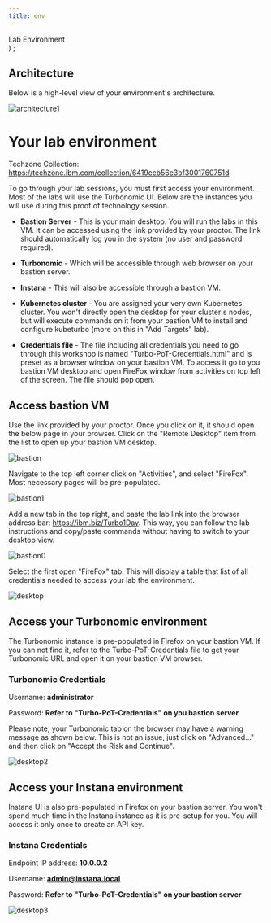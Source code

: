 ```yaml
---
title: env
---
```

  <span>
    Lab Environment <br />
  </span>
)
;

## Architecture
Below is a high-level view of your environment's architecture.

![architecture1](img/architecture.png)

# Your lab environment

Techzone Collection: https://techzone.ibm.com/collection/6419ccb56e3bf3001760751d

To go through your lab sessions, you must first access your environment. Most of the labs will use the Turbonomic UI. Below are the instances you will use during this proof of technology session.

- **Bastion Server** - This is your main desktop. You will run the labs in this VM. It can be accessed using the link provided by your proctor. The link should automatically log you in the system (no user and password required).
- **Turbonomic** - Which will be accessible through web browser on your bastion server.
- **Instana** - This will also be accessible through a bastion VM.
- **Kubernetes cluster** - You are assigned your very own Kubernetes cluster. You won't directly open the desktop for your cluster's nodes, but will execute commands on it from your bastion VM to install and configure kubeturbo (more on this in "Add Targets" lab). 

- **Credentials file** - The file including all credentials you need to go through this workshop is named "Turbo-PoT-Credentials.html" and is preset as a browser window on your bastion VM. To access it go to you bastion VM desktop and open FireFox window from activities on top left of the screen. The file should pop open.

## Access bastion VM
Use the link provided by your proctor. Once you click on it, it should open the below page in your browser. Click on the "Remote Desktop" item from the list to open up your bastion VM desktop. 

![bastion](img/labenv/bastion.png)


Navigate to the top left corner click on "Activities", and select "FireFox". Most necessary pages will be pre-populated.

![bastion1](img/addtargets/bastion1.png)

Add a new tab in the top right, and paste the lab link into the browser address bar: https://ibm.biz/Turbo1Day. This way, you can follow the lab instructions and copy/paste commands without having to switch to your desktop view.

![bastion0](img/labenv/bastion0.png)

Select the first open "FireFox" tab. 
This will display a table that list of all credentials needed to access your lab the environment.

![desktop](img/labenv/desktop0.png)

## Access your Turbonomic environment
The Turbonomic instance is pre-populated in Firefox on your bastion VM. If you can not find it, refer to the Turbo-PoT-Credentials file to get your Turbonomic URL and open it on your bastion VM browser.

### Turbonomic Credentials
Username: **administrator**

Password: **Refer to "Turbo-PoT-Credentials" on you bastion server**

Please note, your Turbonomic tab on the browser may have a warning message as shown below. This is not an issue, just click on "Advanced..." and then click on "Accept the Risk and Continue".

![desktop2](img/labenv/desktop2.png)

## Access your Instana environment
Instana UI is also pre-populated in Firefox on your bastion server. You won't spend much time in the Instana instance as it is pre-setup for you. You will access it only once to create an API key.

### Instana Credentials
Endpoint IP address: **10.0.0.2**

Username: **admin@instana.local**

Password: **Refer to "Turbo-PoT-Credentials" on your bastion server**

![desktop3](img/labenv/desktop3.png)




